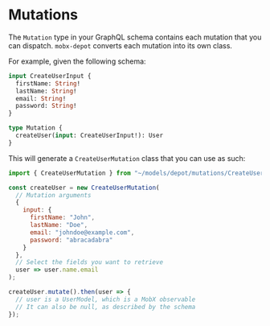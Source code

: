
# Mutations

The `Mutation` type in your GraphQL schema contains each mutation that you can dispatch. `mobx-depot` converts each
mutation into its own class.

For example, given the following schema:

```graphql
input CreateUserInput {
  firstName: String!
  lastName: String!
  email: String!
  password: String!
}

type Mutation {
  createUser(input: CreateUserInput!): User
}
```

This will generate a `CreateUserMutation` class that you can use as such:

```js
import { CreateUserMutation } from "~/models/depot/mutations/CreateUserMutation";

const createUser = new CreateUserMutation(
  // Mutation arguments
  {
    input: {
      firstName: "John",
      lastName: "Doe",
      email: "johndoe@example.com",
      password: "abracadabra"
    }
  },
  // Select the fields you want to retrieve
  user => user.name.email
);

createUser.mutate().then(user => {
  // user is a UserModel, which is a MobX observable
  // It can also be null, as described by the schema
});
```
